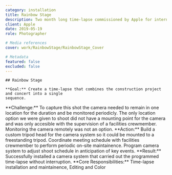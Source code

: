 ```yaml
---
category: installation
title: Rainbow Stage
description: Two month long time-lapse commissioned by Apple for internal video project. The time-lapse sequence documents the Rainbow Stage construction at Apple Park and the concert held at Apple Park to celebrate its official opening.
client: Apple
date: 2019-05-19
role: Photographer

# Media references
cover: work/RainbowStage/RainbowStage_Cover

# Metadata
featured: false
excluded: false
---
```


<MDXVideo
	src="1028232856"
	description=""
	videoType="vimeo"
	isFirstChild={true}
/>

<MDXInfo
	date={frontmatter.date}
	client={frontmatter.client}
	role={frontmatter.role}
/>

<MDXContainer containerType="header">

    ## Rainbow Stage

</MDXContainer>

<MDXContainer containerType="text">

    **Goal:** Create a time-lapse that combines the construction project and concert into a single
    sequence.

</MDXContainer>
<MDXContainer containerType="text">
	**Challenge:** To capture this shot the camera needed to remain in one location for the duration
	and be monitored periodicly. The only location option we were given to shoot did not have a
	mounting point for the camera and was only accesible with the supervision of a facilities
	crewmember. Monitoring the camera remotely was not an option.
</MDXContainer>
<MDXContainer containerType="text">
	**Action:** Build a custom tripod head for the camera system so it could be mounted to a
	freestanding tripod. Coordinate meeting schedule with facilities crewmember to perform periodic
	on-site maintainence. Program camera system to adjust shoot schedule in anticipation of key
	events.
</MDXContainer>
<MDXContainer containerType="text">
	**Result:** Successfully installed a camera system that carried out the programmed time-lapse
	without interruption.
</MDXContainer>
<MDXContainer containerType="text">
	**Core Responsibilities:** Time-lapse installation and maintainence, Editing and Color
</MDXContainer>

<MDXContainer containerType="footer">
	<MDXList title="Credits" items="" />
</MDXContainer>
